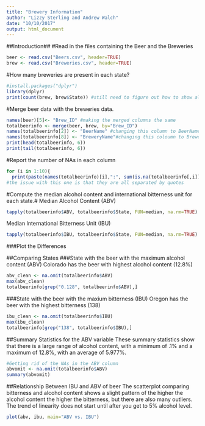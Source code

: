 ```yaml
---
title: "Brewery Information"
author: "Lizzy Sterling and Andrew Walch"
date: "10/10/2017"
output: html_document
---
```

##Introduction##
#Read in the files containing the Beer and the Breweries
```r
beer <- read.csv("Beers.csv", header=TRUE)
brew <- read.csv("Breweries.csv", header=TRUE)
```
#How many breweries are present in each state?
```r
#install.packages("dplyr")
library(dplyr)
print(count(brew, brew$State)) #still need to figure out how to show all of the states and their counts, not just the 
```
#Merge beer data with the breweries data.
```r
names(beer)[5]<- "Brew_ID" #making the merged columns the same
totalbeerinfo <- merge(beer, brew, by="Brew_ID")
names(totalbeerinfo[2]) <- "BeerName" #changing this column to BeerName
names(totalbeerinfo[8]) <- "BreweryName"#changing this coloumn to BreweryName
print(head(totalbeerinfo, 6))
print(tail(totalbeerinfo, 6))
```
#Report the number of NAs in each column
```r
for (i in 1:10){
  print(paste(names(totalbeerinfo)[i],":", sum(is.na(totalbeerinfo[,i]))))}
#the issue with this one is that they are all separated by quotes
```
#Compute the median alcohol content and international bitterness unit for each state.#
Median Alcohol Content (ABV)
```r
tapply(totalbeerinfo$ABV, totalbeerinfo$State, FUN=median, na.rm=TRUE)
```
Median International Bitterness Unit (IBU)
```r
tapply(totalbeerinfo$IBU, totalbeerinfo$State, FUN=median, na.rm=TRUE)
```
###Plot the Differences

##Comparing States
###State with the beer with the maximum alcohol content (ABV)
Colorado has the beer with highest alcohol content (12.8%)
```r
abv_clean <- na.omit(totalbeerinfo$ABV)
max(abv_clean)
totalbeerinfo[grep("0.128", totalbeerinfo$ABV),]
```
###State with the beer with the maxium bitterness (IBU)
Oregon has the beer with the highest bitterness (138)
```r
ibu_clean <- na.omit(totalbeerinfo$IBU)
max(ibu_clean)
totalbeerinfo[grep("138", totalbeerinfo$IBU),]
```
##Summary Statistics for the ABV variable
These summary statistics show that there is a large range of alcohol content, with a minimum of .1% and a maximum of 12.8%, with an average of 5.977%. 
```r
#Getting rid of the NAs in the ABV column
abvomit <- na.omit(totalbeerinfo$ABV)
summary(abvomit)
```
##Relationship Between IBU and ABV of beer
The scatterplot comparing bitterness and alcohol content shows a slight pattern of the higher the alcohol content the higher the bitterness, but there are also many outliers.  
The trend of linearity does not start until after you get to 5% alcohol level.
```r
plot(abv, ibu, main="ABV vs. IBU")
```


